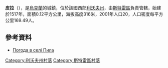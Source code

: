 {{coord|49|11|13|N|23|53|39|E|scale:100000|display=title}}

'''皮拉'''（{{lang-uk|Пила}}），是[[烏克蘭|烏克蘭]]的城鎮，位於該國西部[[利沃夫州|利沃夫州]]，由[[斯特雷區|斯特雷區]]負責管轄，始建於1517年，面積0.12平方公里，海拔高度316米，2001年人口20，人口密度每平方公里169.49人。

==參考資料==
* [http://weather.in.ua/ua/l'vovskaja/20326 Погода в селі Пила]{{Wayback|url=http://weather.in.ua/ua/l%27vovskaja/20326 |date=20160305083209 }}

[[Category:利沃夫州村落|Category:利沃夫州村落]]
[[Category:斯特雷區村落|Category:斯特雷區村落]]


{{Lviv-geo-stub}}